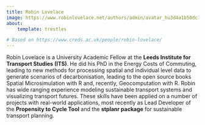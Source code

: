 ```yaml
---
title: Robin Lovelace
image: https://www.robinlovelace.net/authors/admin/avatar_hu3d4a1b50dc18344f3cdc14860b8b07f2_85545_270x270_fill_q75_lanczos_center.jpg
about:
    template: trestles

# Based on https://www.creds.ac.uk/people/robin-lovelace/
---
```


Robin Lovelace is a University Academic Fellow at the **Leeds Institute for Transport Studies (ITS)**. 
He did his PhD in the Energy Costs of Commuting, leading to new methods for processing spatial and individual level 
data to generate scenarios of decarbonisation, leading to the open source books Spatial Microsimulation with R and, 
recently, Geocomputation with R. Robin has wide ranging experience modeling sustainable transport systems and visualizing 
transport futures. These skills have been applied on a number of projects with real-world applications, most recently as 
Lead Developer of the **Propensity to Cycle Tool** and the **stplanr package** for sustainable transport planning.